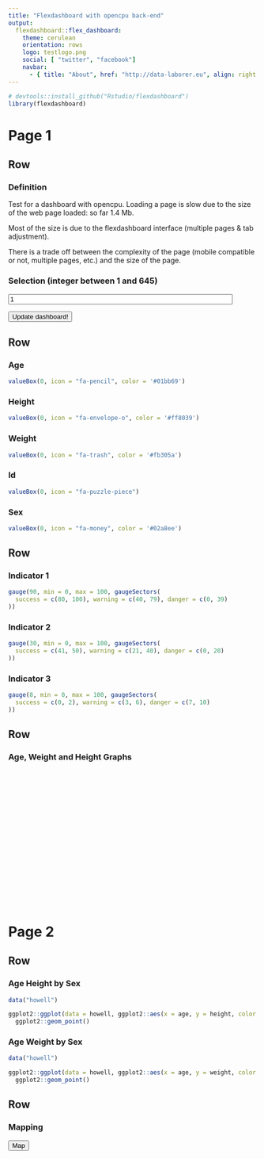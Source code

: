 ```yaml
---
title: "Flexdashboard with opencpu back-end"
output: 
  flexdashboard::flex_dashboard:
    theme: cerulean
    orientation: rows
    logo: testlogo.png
    social: [ "twitter", "facebook"]
    navbar:
      - { title: "About", href: "http://data-laborer.eu", align: right }
---
```


<script src="inst/www/jquery-1.10.2.min.js"> </script>
<script src="inst/www/opencpu-0.4.js"> </script>

<script> 

$(function(){
    
  var paramid = 1;

  $('#myBtn').click( function () {
    
    $('#myBtn').hide();
    $('iframe').css({'display': 'inline'}); 
    
    var req2 = ocpu.call("make_map", {
        title : 'Chez Mamie'
      }, function(session){
        $('iframe').attr('src', session.getFileURL('mymap.html'));
      });
  });

  var jsonReqtime = ocpu.call("gethowel",{
      		id : Number(paramid)
      	}, function(session){
      	
      	session.getObject(function(outtxt){
      		$("#json_output").text(outtxt);
      		
      		var age_json = JSON.parse(outtxt[0])[0]["age"];
      		$('#age .value').text(age_json);
      		 if (age_json <= 21) {var color_age = '#01bb69';
      		  } else if (age_json <= 60) {var color_age = '#ff8039';
      	      } else {var color_age = '#fb305a';}
      		$('#age').css("background-color", color_age);
      		
      		var height_json = JSON.parse(outtxt[0])[0]["height"];
      		$('#height .value').text(height_json);
      		 if (height_json <= 140) {var color_income = '#ff8039';
      		  } else if (height_json >= 160) {var color_income = '#fb305a';
      	      } else {var color_income = '#01bb69';}
      		$('#height').css("background-color", color_income);
      		
      		var weight_json = JSON.parse(outtxt[0])[0]["weight"];
      		$('#weight .value').text(weight_json);
      		 if (weight_json <= 20) {var color_asset = '#ff8039';
      		  } else if (weight_json <= 40) {var color_asset = '#fb305a';
      	      } else {var color_asset = '#01bb69';}
      		$('#weight').css("background-color", color_asset);
      		
      		$('#id .value').text(JSON.parse(outtxt[0])[0]["id"]);
      		
      		var male_json = JSON.parse(outtxt[0])[0]["male"];
      		$('#sex .value').text(male_json);
      			 if (male_json === 0) {var color_male = '#ae6df8';
      		  } else {var color_male = '#02a8ee';}
      		$('#sex').css("background-color", color_male);
      		
      	});
  });
  
  var req = $("#plotdiv").rplot("plotind", {id : Number(paramid)});
  var req = $("#plotdivsex").rplot("plotindsex", {id : Number(paramid)});
  var req = $("#plotdivsex2").rplot("plotindsex2", {id : Number(paramid)});

});

$(function(){
  $("#idsubmit").click(function(e){
  
  var paramid = $("#myid").val();
  
  var jsonReqtime = ocpu.call("gethowel",{
    		id : Number(paramid)
    	}, function(session){
    	
    	session.getObject(function(outtxt){
    		$("#json_output").text(outtxt);
    		
      		var age_json = JSON.parse(outtxt[0])[0]["age"];
      		$('#age .value').text(age_json);
      		 if (age_json <= 21) {var color_age = '#01bb69';
      		  } else if (age_json <= 60) {var color_age = '#ff8039';
      	      } else {var color_age = '#fb305a';}
      		$('#age').css("background-color", color_age);
      		
      		var height_json = JSON.parse(outtxt[0])[0]["height"];
      		$('#height .value').text(height_json);
      		 if (height_json <= 140) {var color_income = '#ff8039';
      		  } else if (height_json >= 160) {var color_income = '#fb305a';
      	      } else {var color_income = '#01bb69';}
      		$('#height').css("background-color", color_income);
      		
      		var weight_json = JSON.parse(outtxt[0])[0]["weight"];
      		$('#weight .value').text(weight_json);
      		 if (weight_json <= 20) {var color_asset = '#ff8039';
      		  } else if (weight_json <= 40) {var color_asset = '#fb305a';
      	      } else {var color_asset = '#01bb69';}
      		$('#weight').css("background-color", color_asset);
      		
      		$('#id .value').text(JSON.parse(outtxt[0])[0]["id"]);
      		
      		var male_json = JSON.parse(outtxt[0])[0]["male"];
      		$('#sex .value').text(male_json);
      			 if (male_json === 0) {var color_male = '#ae6df8';
      		  } else {var color_male = '#02a8ee';}
      		$('#sex').css("background-color", color_male);
      		    		
    	});
    });
    
    var req = $("#plotdiv").rplot("plotind", {id : Number(paramid)});
    var req = $("#plotdivsex").rplot("plotindsex", {id : Number(paramid)});
  var req = $("#plotdivsex2").rplot("plotindsex2", {id : Number(paramid)});

  });

});
  
</script>

```r
# devtools::install_github("Rstudio/flexdashboard")
library(flexdashboard)
```

Page 1
===================================== 

Row {data-height=200}
-------------------------------------

### Definition {data-width=800}

Test for a dashboard with opencpu.
Loading a page is slow due to the size of the web page loaded: so far 1.4 Mb.

Most of the size is due to the flexdashboard interface (multiple pages & tab adjustment).

There is a trade off between the complexity of the page (mobile compatible or not, multiple pages, etc.) and the size of the page.

### Selection (integer between 1 and 645) {data-width=200}

<input type="integer" class="form-control" id="myid" value="1" style = "width: 90%;">

<button type="submit" id="idsubmit" class="btn btn-default">Update dashboard!</button>
 
Row {data-height=200}
-----------------------------------------------------------------------

### Age

```r
valueBox(0, icon = "fa-pencil", color = '#01bb69')
```

### Height

```r
valueBox(0, icon = "fa-envelope-o", color = '#ff8039')
```

### Weight

```r
valueBox(0, icon = "fa-trash", color = '#fb305a')
```

### Id

```r
valueBox(0, icon = "fa-puzzle-piece")
```

### Sex

```r
valueBox(0, icon = "fa-money", color = '#02a8ee')
```

Row {data-height=200}
-----------------------------------------------------------------------

### Indicator 1

```r
gauge(90, min = 0, max = 100, gaugeSectors(
  success = c(80, 100), warning = c(40, 79), danger = c(0, 39)
))
```

### Indicator 2

```r
gauge(30, min = 0, max = 100, gaugeSectors(
  success = c(41, 50), warning = c(21, 40), danger = c(0, 20)
))
```

### Indicator 3

```r
gauge(8, min = 0, max = 100, gaugeSectors(
  success = c(0, 2), warning = c(3, 6), danger = c(7, 10)
))
```

Row {data-height=400}
-----------------------------------------------------------------------

### Age, Weight and Height Graphs

<div id="plotdiv" style='height: 270px'></div> 

Page 2
===================================== 

Row {data-height=300}
-----------------------------------------------------------------------

### Age Height by Sex

```r
data("howell")

ggplot2::ggplot(data = howell, ggplot2::aes(x = age, y = height, color = male)) +
  ggplot2::geom_point()
```

### Age Weight by Sex

```r
data("howell")

ggplot2::ggplot(data = howell, ggplot2::aes(x = age, y = weight, color = male)) +
  ggplot2::geom_point()
```

Row {data-height=700}
-----------------------------------------------------------------------

### Mapping

<button type="button" id="myBtn" >Map</button>

<iframe src="about:blank" style='height: 620px;width: 1300px;display: none;'></iframe>
